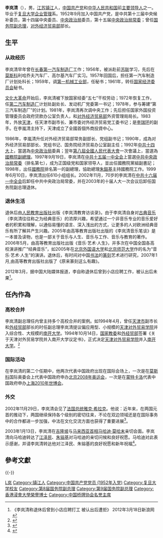 {{Infobox Officeholder
|前綴尊稱            = 
|後綴尊稱            = 
|圖像                = 
|圖像大小            = 180px
|圖像說明            = 
|姓名                = 李岚清
|本名                = 
|其他姓名            = 
|order            = 
|office           = {{Flagicon|PRC}} [[中华人民共和国国务院副总理|中华人民共和国国务院副总理]]
|term             = [[第九届全国人民代表大会|第九届全国人民代表大会]]<br />[[第八届全国人民代表大会|第八届全国人民代表大会]]
|term_start       = 1993年3月31日
|term_end         = 2003年3月5日
|alongside        = [[吴邦国|吴邦国]]、[[钱其琛|钱其琛]]等
|premier          = [[李鹏|李鹏]]→[[朱镕基|朱镕基]]
|order2            = 
|office2           = {{CPC}}[[中国共产党中央政治局常务委员会|中央政治局常务委员会委员]]
|term2             = [[中国共产党第十五届中央委员会|中国共产党第十五届中央委员会]]
|general_secretary2 = [[江泽民|江泽民]]
|term_start2       = 1997年9月19日
|term_end2         = 2002年11月9日
|order3            = 
|office3           = {{CPC}}[[中国共产党中央政治局|中央政治局委员]]
|term3             = [[中国共产党第十四届中央委员会|中国共产党第十四届中央委员会]]<br />[[中国共产党第十五届中央委员会|中国共产党第十五届中央委员会]]
|term_start3       = 1992年9月19日
|term_end3         = 2002年11月9日
|general_secretary3 = [[江泽民|江泽民]]
|order4            = 
|office4           = {{Flagicon|PRC}} [[中華人民共和國對外經濟貿易部|中華人民共和國對外經濟貿易部]]部長
|term4             = [[第七届全国人民代表大会|第七届全国人民代表大会]]<br />1990年－1993年
|premier4          = [[李鹏|李鹏]]
|predecessor4      = [[郑柘彬|郑柘彬]]
|successor4        = [[吴仪|吴　仪]]
|性別    = 男
|籍貫    = [[江苏|江苏]][[镇江|镇江]]
|出生日期 = {{Birth date and age|1932|5|22}} 
|出生地點 = {{ROC}}[[江蘇省_(中華民國)|江苏省]][[镇江县|镇江县]]
|逝世日期 = <!-- {{Death date and age|YYYY|MM|DD|YYYY|MM|DD}}（死亡在前，出生在后）{{Death year and age| }} -->
|逝世地點 = 
|国籍    = {{PRC}}
|居處    = [[北京市|北京市]]
|政黨    = {{CPC}}
|職業    = [[政治人物|政治人物]]
|父母    = 
|配偶    = 
|學歷    = 大学
|母校    = [[复旦大学|复旦大学]]
|簽名    = 
|網站    = [http://news.xinhuanet.com/ziliao/2002-01/16/content_240496.htm 李岚清简历]
}}
{{Infobox Political EPW
|educate = 
* 1952年，[[复旦大学|复旦大学]]企业管理系毕业
|past = 
* [[天津市人民政府|天津市人民政府]]副市长，1980年－1986年
* [[中华人民共和国对外贸易经济合作部|对外经济贸易部]]副部长，1986年－1990年
* 对外经济贸易部部长，1990年－1993年3月
* [[中共中央政治局|中共中央政治局]]委员，1992年－2002年
* [[中华人民共和国国务院副总理|国务院副总理]]，1993年3月－2003年3月
* [[中共中央政治局|中共中央政治局]]常委，1997年9月－2002年10月
}}

'''李岚清'''（{{bd|1932年|5月22日|catIdx=L李}}），男，[[江苏|江苏]][[镇江|镇江]]人，[[中国共产党|中国共产党]]和[[中华人民共和国|中华人民共和国]]前[[党和国家领导人|主要领导人]]之一。毕业于[[复旦大学|复旦大学]][[企业管理|企业管理]]系。1952年9月加入中国共产党，是中共第十三届中央候补委员，第十四届中央委员、[[中国共产党中央政治局|中央政治局]]委员，第十五届[[中国共产党中央政治局常务委员会|中央政治局常委]]；曾任[[中华人民共和国国务院副总理|国务院副总理]]，[[中华人民共和国对外贸易经济合作部|对外经济贸易部]]部长。

== 生平 ==
=== 从政经历 ===
李岚清早年曾在[[长春|长春]][[第一汽车制造厂|第一汽车制造厂]]工作；1956年，被派赴前[[苏联|苏联]]学习，先后在[[莫斯科|莫斯科]]利哈乔夫汽车厂、高尔基汽车厂实习。1957年回国后，担任第一汽车制造厂计划处科长；1959年，调[[第一机械工业部|第一机械工业部]]，任秘书；1961年，转任[[国家经济委员会|国家经济委员会]]秘书。

[[文化大革命|文化大革命]]开始后，李岚清被下放国家经委“五七”干校劳动；1972年恢复工作，任[[东风汽车公司|第二汽车制造厂]]计划处副处长、发动机厂党委第一书记；1978年，参与筹建“第三汽车制造厂”的计划。1981年，李岚清再次调中央工作；先后担任国家外国投资管理委员会政府贷款办公室负责人，和[[中华人民共和国对外贸易经济合作部|对外经济贸易部]]外资管理局局长。1983年，外放[[天津|天津]]，任天津市副市长、兼市委对外经济贸易党工委书记；是[[李瑞环|李瑞环]]的副手。在李嵐清主持下，天津成立了全國首個外商投資中心。

1986年，李嵐清升任对外经济贸易部常务副部长、党组副书记；1990年，成為对外经济贸易部部长、党组书记、国务院经济贸易办公室副主任；1992年[[中共十四大|中共十四大]]上，當選為[[中央政治局|中央政治局]]委員；翌年[[第八屆全國人民代表大會|第八屆全國人民代表大會]]一次會議上，當選為[[國務院副總理|國務院副總理]]。1997年9月19日，李岚清在[[中共十五届一中全会|中共十五届一中全会]]上當選[[中共中央政治局常委|中共中央政治局常委]]（排名第七），成为正国级党和国家领导人，並出任國務院黨組副書記；1998年，出任[[中華人民共和國國務院|國務院]]排名第一的副總理，協助總理[[朱鎔基|朱鎔基]]主持國務院工作。1999年6月10日，李岚清出任610小组组长。2002年11月，70岁的李岚清在[[中共十六届一中全会|中共十六届一中全会]]后卸任中共中央政治局常委，并在2003年的十届人大一次会议后卸任国务院副总理退休。

=== 退休生活 ===
退休后由[[人民教育出版社|人民教育出版社]]出版《李岚清教育访谈录》。由于李岚清自身对[[古典音乐|古典音乐]]（李岚清往往称之为经典音乐）的浓厚兴趣，希望通过一个非音乐专业的音乐爱好者的积累和理解，以通俗易懂的语言、深入浅出的方式，让更多的人对欧洲经典音乐有所了解并产生兴趣。2005年由高等教育出版社出版的《李岚清音乐笔谈》是一本普及读物，也是一部关于音乐与人生、音乐与工作、音乐与教育的著作。2006年5月，由高等教育出版社出版《音乐·艺术·人生》，并多次在中国全国各高校演讲推广“经典音乐”，如2005年在[[北京外国语大学|北京外国语大学]]和[[北京师范大学|北京师范大学]]作的名为“音乐·艺术·人生”的演讲。退休后，有时间对中国[[书法|书法]]的[[篆刻|篆刻]]艺术进行研究，2007年1月,由高等教育出版社出版了《原来篆刻这么有趣》。

2012年3月，据中国大陆媒体报道，李自称退休后曾到小店应聘工作，被认出后未果<ref>《李岚清称退休后曾到小店应聘打工 被认出后遭拒》 2012年3月18日新浪网</ref>。

==任內作為==
===高校合并===
李岚清副总理任内曾主持多个高校合并的案例。如1994年4月，曾任[[天津市|天津市]]副市长和[[外经贸部|外经贸部]]部长的时任副总理李岚清提议偏应用型、小规模的[[天津对外贸易学院|天津对外贸易学院]]并入综合性、大规模的[[南开大学|南开大学]]。1994年10月14日，[[国家教委|国家教委]]和[[外经贸部|外经贸部]]签署《关于天津对外贸易学院并入南开大学议定书》，正式决定[[天津对外贸易学院|天津对外贸易学院]]并入[[南开大学|南开大学]]。<ref>{{cite journal | title=深化高教体制改革　提高办学质量和效益 ——南开大学合并天津对外贸易学院的过程模式 | author=侯自新 | journal=中国高教研究 | year=1998年 | volume=第2期}}</ref>

=== 国际活动 ===
在李岚清的第二个任期中，他两次代表中国政府出现在国际会场上，一次是在[[莫斯科|莫斯科]]国际奥委会上代表中国政府申办[[2008年夏季奥林匹克运动会|北京2008年奥运会]]，一次是在[[蒙特卡洛|蒙特卡洛]]代表中国政府申办[[上海世博會|上海2010年世博会]]。

===外交===
2002年11月29日，李岚清会见了[[法国总统|法国总统]][[雅克·希拉克|雅克·希拉克]]。他说：近年来，在两国元首的推动下，两国继续保持各个级别的密切往来，不论在双边领域还是在国际事务中的合作都进一步加强，中法在文化交流方面也获得了重要进展<ref>{{Cite web|title=国务院副总理李岚清会见法国总统希拉克|url=http://pg.chineseembassy.org/chn/xwdt/t50216.htm|accessdate=2021-03-16|work=pg.chineseembassy.org}}</ref>。

2003年1月13日，李岚清在[[吉隆坡|吉隆坡]]与[[马来西亚首相|马来西亚首相]][[马哈迪·莫哈末|马哈迪·莫哈末]]亲切会面。李岚清向马哈迪转达了[[江泽民|江泽民]]、[[朱镕基|朱镕基]]对马哈迪的亲切问候和良好祝愿。马哈迪对此表示感谢，并请李岚清转达他对江泽民、朱镕基的良好祝愿和新年祝福<ref>{{Cite web|title=李岚清副总理会见马来西亚总理马哈蒂尔|url=http://pg.chineseembassy.org/chn/xwdt/t50260.htm|accessdate=2021-03-16|work=pg.chineseembassy.org}}</ref>。

== 參考文獻 ==
{{Reflist|30em}}

{{-}}
{{start box}}
{{s-gov|prc}}
{{s-before|[[朱鎔基|朱鎔基]]}}
{{s-title|[[中华人民共和国国务院副总理|中华人民共和国国务院副总理]]<br /><small>（排名第一）</small>|1998年3月－2003年3月}}
{{s-after|[[黄菊|黄菊]]}}
{{s-before|[[郑柘彬|郑柘彬]]}}
{{s-title|[[中华人民共和国对外经济贸易部|中华人民共和国对外经济贸易部]]部长|1990年－1993年}}
{{s-after|[[吴仪|吴仪]]}}
{{s-prec|prc}}
{{s-before|[[尉健行|尉健行]]<br />{{small|（位列第六）}}}}
{{s-title|第15届[[中共中央政治局常委|中共中央政治局常委]]<br />{{small|（位列第七）}}}}
{{s-after|[[中共中央政治局|中共中央政治局]]非常委委员}}
{{end box}}

{{党和国家领导人/卸任|2003}}
{{中共中央政治局/常委}}
{{中共中央政治局/15|常委}}
{{中共中央政治局/14|委员}}
{{国务院/副总理}}
{{国务院/副总理/1}}
{{国务院/9|副总理}}
{{国务院/8|副总理}}
{{国务院/7|部门首长}}

{{Authority control}}
{{DEFAULTSORT:Li LanQing}}
[[Category:李姓|L岚]]
[[Category:镇江人|Category:镇江人]]
[[Category:中国共产党党员_(1952年入党)|Category:中国共产党党员 (1952年入党)]]
[[Category:复旦大学校友|Category:复旦大学校友]]
[[Category:第8届国务院副总理|Category:第8届国务院副总理]]
[[Category:第9届国务院副总理|Category:第9届国务院副总理]]
[[Category:香港浸會大學榮譽博士|Category:香港浸會大學榮譽博士]]
[[Category:中国桥牌协会名誉主席|Category:中国桥牌协会名誉主席]]